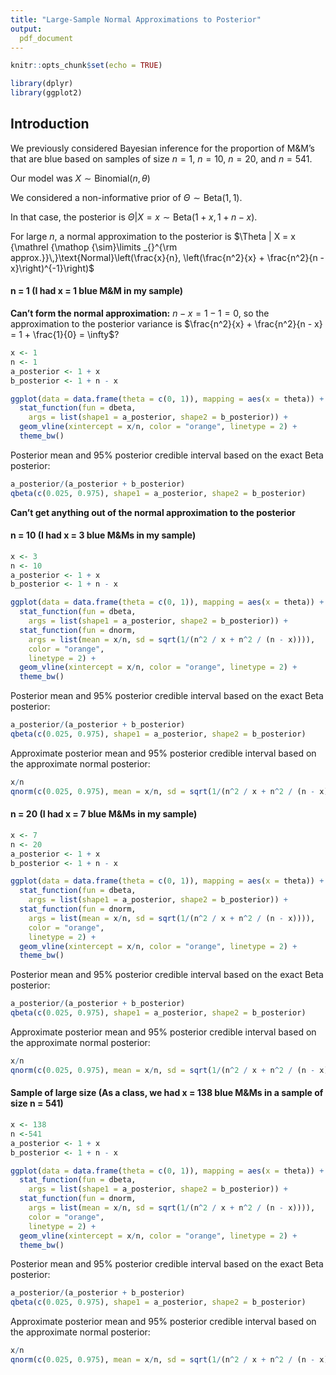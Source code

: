 ```yaml
---
title: "Large-Sample Normal Approximations to Posterior"
output:
  pdf_document
---
```


\newcommand{\simiid}{{\mathrel {\mathop {\sim}\limits _{}^{\rm iid}}\,}}
\newcommand{\simapprox}{{\mathrel {\mathop {\sim}\limits _{}^{\rm approx.}}\,}}

```r
knitr::opts_chunk$set(echo = TRUE)

library(dplyr)
library(ggplot2)
```

## Introduction

We previously considered Bayesian inference for the proportion of M&M’s that are blue based on samples of size $n = 1$, $n = 10$, $n = 20$, and $n = 541$.

Our model was $X \sim \text{Binomial}(n, \theta)$

We considered a non-informative prior of $\Theta \sim \text{Beta}(1, 1)$.

In that case, the posterior is $\Theta | X = x \sim \text{Beta}(1 + x, 1 + n - x)$.

For large $n$, a normal approximation to the posterior is $\Theta | X = x \simapprox \text{Normal}\left(\frac{x}{n}, \left(\frac{n^2}{x} + \frac{n^2}{n - x}\right)^{-1}\right)$

#### n = 1 (I had x = 1 blue M&M in my sample)

**Can't form the normal approximation:** $n - x = 1 - 1 = 0$, so the approximation to the posterior variance is $\frac{n^2}{x} + \frac{n^2}{n - x} = 1 + \frac{1}{0} = \infty$?

```r
x <- 1
n <- 1
a_posterior <- 1 + x
b_posterior <- 1 + n - x

ggplot(data = data.frame(theta = c(0, 1)), mapping = aes(x = theta)) +
  stat_function(fun = dbeta,
    args = list(shape1 = a_posterior, shape2 = b_posterior)) +
  geom_vline(xintercept = x/n, color = "orange", linetype = 2) +
  theme_bw()
```

Posterior mean and 95% posterior credible interval based on the exact Beta posterior:

```r
a_posterior/(a_posterior + b_posterior)
qbeta(c(0.025, 0.975), shape1 = a_posterior, shape2 = b_posterior)
```

**Can't get anything out of the normal approximation to the posterior**

\newpage

#### n = 10 (I had x = 3 blue M&Ms in my sample)

```r
x <- 3
n <- 10
a_posterior <- 1 + x
b_posterior <- 1 + n - x

ggplot(data = data.frame(theta = c(0, 1)), mapping = aes(x = theta)) +
  stat_function(fun = dbeta,
    args = list(shape1 = a_posterior, shape2 = b_posterior)) +
  stat_function(fun = dnorm,
    args = list(mean = x/n, sd = sqrt(1/(n^2 / x + n^2 / (n - x)))),
    color = "orange",
    linetype = 2) +
  geom_vline(xintercept = x/n, color = "orange", linetype = 2) +
  theme_bw()
```

Posterior mean and 95% posterior credible interval based on the exact Beta posterior:

```r
a_posterior/(a_posterior + b_posterior)
qbeta(c(0.025, 0.975), shape1 = a_posterior, shape2 = b_posterior)
```

Approximate posterior mean and 95% posterior credible interval based on the approximate normal posterior:

```r
x/n
qnorm(c(0.025, 0.975), mean = x/n, sd = sqrt(1/(n^2 / x + n^2 / (n - x))))
```

\newpage

#### n = 20 (I had x = 7 blue M&Ms in my sample)

```r
x <- 7
n <- 20
a_posterior <- 1 + x
b_posterior <- 1 + n - x

ggplot(data = data.frame(theta = c(0, 1)), mapping = aes(x = theta)) +
  stat_function(fun = dbeta,
    args = list(shape1 = a_posterior, shape2 = b_posterior)) +
  stat_function(fun = dnorm,
    args = list(mean = x/n, sd = sqrt(1/(n^2 / x + n^2 / (n - x)))),
    color = "orange",
    linetype = 2) +
  geom_vline(xintercept = x/n, color = "orange", linetype = 2) +
  theme_bw()
```

Posterior mean and 95% posterior credible interval based on the exact Beta posterior:

```r
a_posterior/(a_posterior + b_posterior)
qbeta(c(0.025, 0.975), shape1 = a_posterior, shape2 = b_posterior)
```

Approximate posterior mean and 95% posterior credible interval based on the approximate normal posterior:

```r
x/n
qnorm(c(0.025, 0.975), mean = x/n, sd = sqrt(1/(n^2 / x + n^2 / (n - x))))
```

\newpage

#### Sample of large size (As a class, we had x = 138 blue M&Ms in a sample of size n = 541)

```r
x <- 138
n <-541
a_posterior <- 1 + x
b_posterior <- 1 + n - x

ggplot(data = data.frame(theta = c(0, 1)), mapping = aes(x = theta)) +
  stat_function(fun = dbeta,
    args = list(shape1 = a_posterior, shape2 = b_posterior)) +
  stat_function(fun = dnorm,
    args = list(mean = x/n, sd = sqrt(1/(n^2 / x + n^2 / (n - x)))),
    color = "orange",
    linetype = 2) +
  geom_vline(xintercept = x/n, color = "orange", linetype = 2) +
  theme_bw()
```

Posterior mean and 95% posterior credible interval based on the exact Beta posterior:

```r
a_posterior/(a_posterior + b_posterior)
qbeta(c(0.025, 0.975), shape1 = a_posterior, shape2 = b_posterior)
```

Approximate posterior mean and 95% posterior credible interval based on the approximate normal posterior:

```r
x/n
qnorm(c(0.025, 0.975), mean = x/n, sd = sqrt(1/(n^2 / x + n^2 / (n - x))))
```
